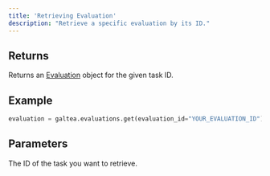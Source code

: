 ```yaml
---
title: 'Retrieving Evaluation'
description: "Retrieve a specific evaluation by its ID."
---
```


## Returns
Returns an [Evaluation](/concepts/product/version/session/evaluation) object for the given task ID.

## Example
```python
evaluation = galtea.evaluations.get(evaluation_id="YOUR_EVALUATION_ID")
```

## Parameters
<ResponseField name="evaluation_id" type="string" required>
  The ID of the task you want to retrieve.
</ResponseField>
